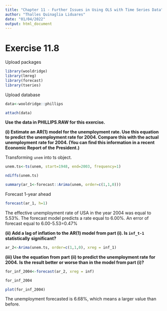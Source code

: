 ---
title: "Chapter 11 - Further Issues in Using OLS with Time Series Data"
author: "Thalles Quinaglia Liduares"
date: "01/04/2022"
output: html_document
---

# Exercise 11.8

Upload packages

```{r, warning=FALSE, message=FALSE}

library(wooldridge)
library(lmreg)
library(forecast)
library(tseries)


```


Upload database

```{r, warning=FALSE, message=FALSE}

data<-wooldridge::phillips

attach(data)

```



**Use the data in PHILLIPS.RAW for this exercise.**

**(i) Estimate an AR(1) model for the unemployment rate. Use this equation to predict**
**the unemployment rate for 2004. Compare this with the actual unemployment**
**rate for 2004. (You can find this information in a recent Economic Report of the**
**President.)**

Transforming `unem` into ts object.

```{r}
unem.ts<-ts(unem, start=1948, end=2003, frequency=1)
```


```{r}

ndiffs(unem.ts)

summary(ar_1<-forecast::Arima(unem, order=c(1,1,0)))

```

Forecast 1-year ahead

```{r}
forecast(ar_1, h=1)
```

The effective unemployment rate of USA in the year 2004 was equal to 5.53%. The
forecast model predicts a rate equal to 6.00%. An error of forecast equal to
6.00-5.53=0.47%

**(ii) Add a lag of inflation to the AR(1) model from part (i). Is `inf_t-1` statistically**
**significant?**

```{r}


ar_2<-Arima(unem.ts, order=c(1,1,0), xreg = inf_1)


```

**(iii) Use the equation from part (ii) to predict the unemployment rate for 2004.**
**Is the result better or worse than in the model from part (i)?**

```{r}

for_inf_2004<-forecast(ar_2, xreg = inf)

for_inf_2004

```
```{r}
plot(for_inf_2004)
```

The unemployment forecasted is 6.68%, which means a larger value than before.


